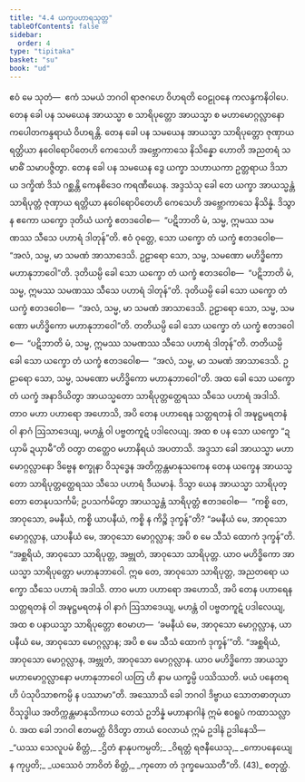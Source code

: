 ```yaml
---
title: "4.4 ယက္ခပဟာရသုတ္တ"
tableOfContents: false
sidebar:
  order: 4
type: "tipitaka"
basket: "su"
book: "ud"
---
```



<DynamicBreadcrumb />

<Division number="34" book="ud" e="ch" v="18" p="123">

<Paragraph number="288" book="ud">
ဧဝံ မေ သုတံ—  ဧကံ သမယံ ဘဂဝါ ရာဇဂဟေ ဝိဟရတိ ဝေဠုဝနေ ကလန္ဒကနိဝါပေ. တေန ခေါ ပန သမယေန အာယသ္မာ စ သာရိပုတ္တော အာယသ္မာ စ မဟာမောဂ္ဂလ္လာနော ကပေါတကန္ဒရာယံ ဝိဟရန္တိ. တေန ခေါ ပန သမယေန အာယသ္မာ သာရိပုတ္တော ဇုဏှာယ ရတ္တိယာ နဝေါရောပိတေဟိ ကေသေဟိ အဗ္ဘောကာသေ နိသိန္နော ဟောတိ အညတရံ သမာဓိံ သမာပဇ္ဇိတွာ.
</Paragraph>

<Paragraph number="289" book="ud">
တေန ခေါ ပန သမယေန ဒွေ ယက္ခာ သဟာယကာ ဥတ္တရာယ ဒိသာယ ဒက္ခိဏံ ဒိသံ ဂစ္ဆန္တိ ကေနစိဒေဝ ကရဏီယေန. အဒ္ဒသံသု ခေါ တေ ယက္ခာ အာယသ္မန္တံ သာရိပုတ္တံ ဇုဏှာယ ရတ္တိယာ နဝေါရောပိတေဟိ ကေသေဟိ အဗ္ဘောကာသေ နိသိန္နံ. ဒိသွာန ဧကော ယက္ခော ဒုတိယံ ယက္ခံ ဧတဒဝေါစ—  “ပဋိဘာတိ မံ, သမ္မ, ဣမဿ သမဏဿ သီသေ ပဟာရံ ဒါတုန်”တိ. ဧဝံ ဝုတ္တေ, သော ယက္ခော တံ ယက္ခံ ဧတဒဝေါစ—  “အလံ, သမ္မ, မာ သမဏံ အာသာဒေသိ. ဥဠာရော သော, သမ္မ, သမဏော မဟိဒ္ဓိကော မဟာနုဘာဝေါ”တိ.
</Paragraph>

<Paragraph number="290" book="ud">
ဒုတိယမ္ပိ ခေါ သော ယက္ခော တံ ယက္ခံ ဧတဒဝေါစ—  “ပဋိဘာတိ မံ, သမ္မ, ဣမဿ သမဏဿ သီသေ ပဟာရံ ဒါတုန်”တိ. ဒုတိယမ္ပိ ခေါ သော ယက္ခော တံ ယက္ခံ ဧတဒဝေါစ—  “အလံ, သမ္မ, မာ သမဏံ အာသာဒေသိ. ဥဠာရော သော, သမ္မ, သမဏော မဟိဒ္ဓိကော မဟာနုဘာဝေါ”တိ. တတိယမ္ပိ ခေါ သော ယက္ခော တံ ယက္ခံ ဧတဒဝေါစ—  “ပဋိဘာတိ မံ, သမ္မ, ဣမဿ သမဏဿ သီသေ ပဟာရံ ဒါတုန်”တိ. တတိယမ္ပိ ခေါ သော ယက္ခော တံ ယက္ခံ ဧတဒဝေါစ—  “အလံ, သမ္မ, မာ သမဏံ အာသာဒေသိ. ဥဠာရော သော, သမ္မ, သမဏော မဟိဒ္ဓိကော မဟာနုဘာဝေါ”တိ.
</Paragraph>

<Paragraph number="291" book="ud">
အထ ခေါ သော ယက္ခော တံ ယက္ခံ အနာဒိယိတွာ အာယသ္မတော သာရိပုတ္တတ္ထေရဿ သီသေ ပဟာရံ အဒါသိ. တာဝ မဟာ ပဟာရော အဟောသိ, အပိ တေန ပဟာရေန သတ္တရတနံ ဝါ အဍ္ဎဋ္ဌမရတနံ ဝါ နာဂံ ဩသာဒေယျ, မဟန္တံ ဝါ ပဗ္ဗတကူဋံ ပဒါလေယျ. အထ စ ပန သော ယက္ခော “ဍယှာမိ ဍယှာမီ”တိ ဝတွာ တတ္ထေဝ မဟာနိရယံ အပတာသိ.
</Paragraph>

<Paragraph number="292" book="ud">
အဒ္ဒသာ ခေါ အာယသ္မာ မဟာမောဂ္ဂလ္လာနော ဒိဗ္ဗေန စက္ခုနာ ဝိသုဒ္ဓေန အတိက္ကန္တမာနုသကေန တေန ယက္ခေန အာယသ္မတော သာရိပုတ္တတ္ထေရဿ သီသေ ပဟာရံ ဒီယမာနံ. ဒိသွာ ယေန အာယသ္မာ သာရိပုတ္တော တေနုပသင်္ကမိ; ဥပသင်္ကမိတွာ အာယသ္မန္တံ သာရိပုတ္တံ ဧတဒဝေါစ—  “ကစ္စိ တေ, အာဝုသော, ခမနီယံ, ကစ္စိ ယာပနီယံ, ကစ္စိ န ကိဉ္စိ ဒုက္ခန်”တိ? “ခမနီယံ မေ, အာဝုသော မောဂ္ဂလ္လာန, ယာပနီယံ မေ, အာဝုသော မောဂ္ဂလ္လာန; အပိ စ မေ သီသံ ထောကံ ဒုက္ခန်”တိ.
</Paragraph>

<Paragraph number="293" book="ud">
“အစ္ဆရိယံ, အာဝုသော သာရိပုတ္တ, အဗ္ဘုတံ, အာဝုသော သာရိပုတ္တ. ယာဝ မဟိဒ္ဓိကော အာယသ္မာ သာရိပုတ္တော မဟာနုဘာဝေါ. ဣဓ တေ, အာဝုသော သာရိပုတ္တ, အညတရော ယက္ခော သီသေ ပဟာရံ အဒါသိ. တာဝ မဟာ ပဟာရော အဟောသိ, အပိ တေန ပဟာရေန သတ္တရတနံ ဝါ အဍ္ဎဋ္ဌမရတနံ ဝါ နာဂံ ဩသာဒေယျ, မဟန္တံ ဝါ ပဗ္ဗတကူဋံ ပဒါလေယျ, အထ စ ပနာယသ္မာ သာရိပုတ္တော ဧဝမာဟ—  ‘ခမနီယံ မေ, အာဝုသော မောဂ္ဂလ္လာန, ယာပနီယံ မေ, အာဝုသော မောဂ္ဂလ္လာန; အပိ စ မေ သီသံ ထောကံ ဒုက္ခန်’”တိ.
</Paragraph>

<Paragraph number="294" book="ud">
“အစ္ဆရိယံ, အာဝုသော မောဂ္ဂလ္လာန, အဗ္ဘုတံ, အာဝုသော မောဂ္ဂလ္လာန. ယာဝ မဟိဒ္ဓိကော အာယသ္မာ မဟာမောဂ္ဂလ္လာနော မဟာနုဘာဝေါ ယတြ ဟိ နာမ ယက္ခမ္ပိ ပဿိဿတိ. မယံ ပနေတရဟိ ပံသုပိသာစကမ္ပိ န ပဿာမာ”တိ.
</Paragraph>

<Paragraph number="295" book="ud">
အဿောသိ ခေါ ဘဂဝါ ဒိဗ္ဗာယ သောတဓာတုယာ ဝိသုဒ္ဓါယ အတိက္ကန္တမာနုသိကာယ တေသံ ဥဘိန္နံ မဟာနာဂါနံ ဣမံ ဧဝရူပံ ကထာသလ္လာပံ.
</Paragraph>

<Paragraph number="296" book="ud">
အထ ခေါ ဘဂဝါ ဧတမတ္ထံ ဝိဒိတွာ တာယံ ဝေလာယံ ဣမံ ဥဒါနံ ဥဒါနေသိ—
</Paragraph>

<Paragraph number="297" type="verses" book="ud">
_“ယဿ သေလူပမံ စိတ္တံ,_  
_ဌိတံ နာနုပကမ္ပတိ;_  
_ဝိရတ္တံ ရဇနီယေသု,_  
_ကောပနေယျေ န ကုပ္ပတိ;_  
_ယဿေဝံ ဘာဝိတံ စိတ္တံ,_  
_ကုတော တံ ဒုက္ခမေဿတီ”တိ. (43)_  


</Paragraph>
</Division>

<Paragraph number="298" type="center" book="ud">
စတုတ္ထံ.
</Paragraph>